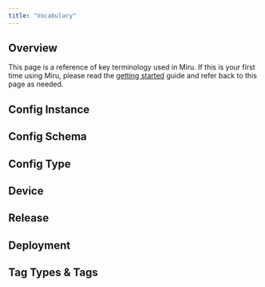 ```yaml
---
title: "Vocabulary"
---
```



## Overview

This page is a reference of key terminology used in Miru. If this is your first time using Miru, please read the [getting started](/docs/home/basics/getting-started) guide and refer back to this page as needed.

## Config Instance

<ConfigInstanceDefinition />

## Config Schema

<ConfigSchemaDefinition />

## Config Type

<ConfigTypeDefinition />

## Device

<DeviceDefinition />

## Release

<ReleaseDefinition />

## Deployment

<DeploymentDefinition />

## Tag Types & Tags

<TagAndTagTypeDefinition />